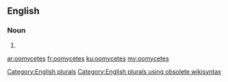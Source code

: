 ==English==

===Noun===
{{head|en}}

# {{plural of|oomycete}}

[[Category:English plurals]][[Category:English plurals using obsolete wikisyntax]]

[[ar:oomycetes]]
[[fr:oomycetes]]
[[ku:oomycetes]]
[[my:oomycetes]]